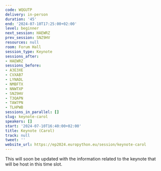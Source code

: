 ```yaml
---
code: WQGUTP
delivery: in-person
duration: '45'
end: '2024-07-10T17:25:00+02:00'
level: beginner
next_session: HAEWRZ
prev_session: SNZ9HV
resources: null
room: Forum Hall
session_type: Keynote
sessions_after:
- HAEWRZ
sessions_before:
- A3E3XE
- CVXAB7
- LYNADL
- NMBFTX
- NNWTXP
- SNZ9HV
- T3QAPN
- TAW7PN
- TLHPWB
sessions_in_parallel: []
slug: keynote-carol
speakers: []
start: '2024-07-10T16:40:00+02:00'
title: Keynote (Carol)
track: null
tweet: ''
website_url: https://ep2024.europython.eu/session/keynote-carol
---
```


This will soon be updated with the information related to the keynote that will be host in this time slot.
